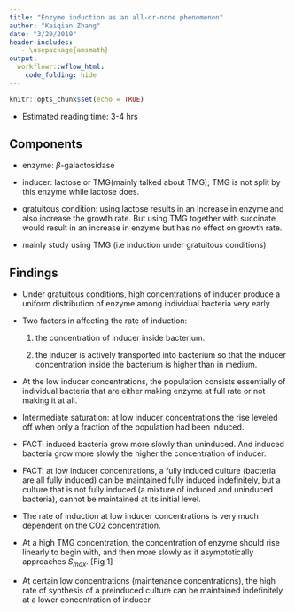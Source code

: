 ```yaml
---
title: "Enzyme induction as an all-or-none phenomenon"
author: "Kaiqian Zhang"
date: "3/20/2019"
header-includes:
   - \usepackage{amsmath}
output: 
  workflowr::wflow_html:
    code_folding: hide
---
```


```r
knitr::opts_chunk$set(echo = TRUE)
```

- Estimated reading time: 3-4 hrs

## Components

* enzyme: $\beta$-galactosidase

* inducer: lactose or TMG(mainly talked about TMG); TMG is not split by this enzyme while lactose does.

* gratuitous condition: using lactose results in an increase in enzyme and also increase the growth rate. But using TMG together with succinate would result in an increase in enzyme but has no effect on growth rate.

* mainly study using TMG (i.e induction under gratuitous conditions)

## Findings

* Under gratuitous conditions, high concentrations of inducer produce a uniform distribution of enzyme among individual bacteria very early.

* Two factors in affecting the rate of induction: 

    (1) the concentration of inducer inside bacterium.
    
    (2) the inducer is actively transported into bacterium so that the inducer concentration inside the bacterium is higher than in medium.

* At the low inducer concentrations, the population consists essentially of individual bacteria that are either making enzyme at full rate or not making it at all.

* Intermediate saturation: at low inducer concentrations the rise leveled off when only a fraction of the population had been induced. 

* FACT: induced bacteria grow more slowly than uninduced. And induced bacteria grow more slowly the higher the concentration of inducer.

* FACT: at low inducer concentrations, a fully induced culture (bacteria are all fully induced) can be maintained fully induced indefinitely, but a culture that is not fully induced (a mixture of induced and uninduced bacteria), cannot be maintained at its initial level.

* The rate of induction at low inducer concentrations is very much dependent on the CO2 concentration.

* At a high TMG concentration, the concentration of enzyme should rise linearly to begin with, and then more slowly as it asymptotically approaches $S_{max}$. [Fig 1]

* At certain low concentrations (maintenance concentrations), the high rate of synthesis of a preinduced culture can be maintained indefinitely at a lower concentration of inducer.















